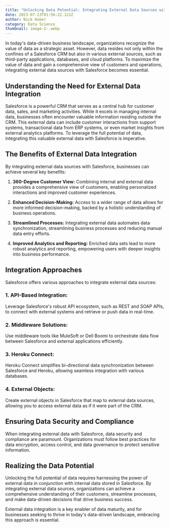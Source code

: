 ```yaml
---
title: "Unlocking Data Potential: Integrating External Data Sources with Salesforce"
date: 2023-07-23T01:56:22.121Z
author: Nick Huber
category: Data Science
thumbnail: image-2-.webp
---
```

In today's data-driven business landscape, organizations recognize the value of data as a strategic asset. However, data resides not only within the confines of a Salesforce CRM but also in various external sources, such as third-party applications, databases, and cloud platforms. To maximize the value of data and gain a comprehensive view of customers and operations, integrating external data sources with Salesforce becomes essential.

## Understanding the Need for External Data Integration

Salesforce is a powerful CRM that serves as a central hub for customer data, sales, and marketing activities. While it excels in managing internal data, businesses often encounter valuable information residing outside the CRM. This external data can include customer interactions from support systems, transactional data from ERP systems, or even market insights from external analytics platforms. To leverage the full potential of data, integrating this valuable external data with Salesforce is imperative.

## The Benefits of External Data Integration

By integrating external data sources with Salesforce, businesses can achieve several key benefits:

1. **360-Degree Customer View:** Combining internal and external data provides a comprehensive view of customers, enabling personalized interactions and improved customer experiences.

2. **Enhanced Decision-Making:** Access to a wider range of data allows for more informed decision-making, backed by a holistic understanding of business operations.

3. **Streamlined Processes:** Integrating external data automates data synchronization, streamlining business processes and reducing manual data entry efforts.

4. **Improved Analytics and Reporting:** Enriched data sets lead to more robust analytics and reporting, empowering users with deeper insights into business performance.

## Integration Approaches

Salesforce offers various approaches to integrate external data sources:

### 1. **API-Based Integration:**
Leverage Salesforce's robust API ecosystem, such as REST and SOAP APIs, to connect with external systems and retrieve or push data in real-time.

### 2. **Middleware Solutions:**
Use middleware tools like MuleSoft or Dell Boomi to orchestrate data flow between Salesforce and external applications efficiently.

### 3. **Heroku Connect:**
Heroku Connect simplifies bi-directional data synchronization between Salesforce and Heroku, allowing seamless integration with various databases.

### 4. **External Objects:**
Create external objects in Salesforce that map to external data sources, allowing you to access external data as if it were part of the CRM.

## Ensuring Data Security and Compliance

When integrating external data with Salesforce, data security and compliance are paramount. Organizations must follow best practices for data encryption, access control, and data governance to protect sensitive information.

## Realizing the Data Potential

Unlocking the full potential of data requires harnessing the power of external data in conjunction with internal data stored in Salesforce. By integrating external data sources, organizations can achieve a comprehensive understanding of their customers, streamline processes, and make data-driven decisions that drive business success.

External data integration is a key enabler of data maturity, and for businesses seeking to thrive in today's data-driven landscape, embracing this approach is essential.